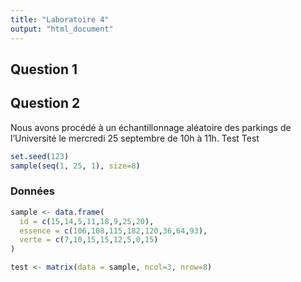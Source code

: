 ```yaml
---
title: "Laboratoire 4"
output: "html_document"
---
```


## Question 1


## Question 2

Nous avons procédé à un échantillonnage aléatoire des parkings de l'Université le mercredi 25 septembre de 10h à 11h.
Test
Test

```r
set.seed(123)
sample(seq(1, 25, 1), size=8)
```

### Données

```r
sample <- data.frame(
  id = c(15,14,5,11,18,9,25,20),
  essence = c(106,108,115,182,120,36,64,93),
  verte = c(7,10,15,15,12,5,0,15)
)

test <- matrix(data = sample, ncol=3, nrow=8)

```
